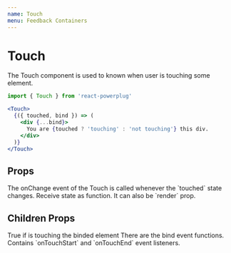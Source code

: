 ```yaml
---
name: Touch
menu: Feedback Containers
---
```



# Touch

The Touch component is used to known when user is touching some element.

```js
import { Touch } from 'react-powerplug'
```

```jsx
<Touch>
  {({ touched, bind }) => (
    <div {...bind}>
      You are {touched ? 'touching' : 'not touching'} this div.
    </div>
  )}
</Touch>
```

## Props

<Props>
  <Prop name="onChange" type="function">
    The onChange event of the Touch is called whenever the `touched` state changes.
  </Prop>
  <Prop name="children" type="function">
    Receive state as function. It can also be `render` prop.
  </Prop>
</Props>

## Children Props

<ChildrenProps>
  <ChildrenProp name="touched" type="boolean">
    True if is touching the binded element
  </ChildrenProp>
  <ChildrenProp name="bind" type="object">
    There are the bind event functions.<br />
    Contains `onTouchStart` and `onTouchEnd` event listeners.
  </ChildrenProp>
</ChildrenProps>
